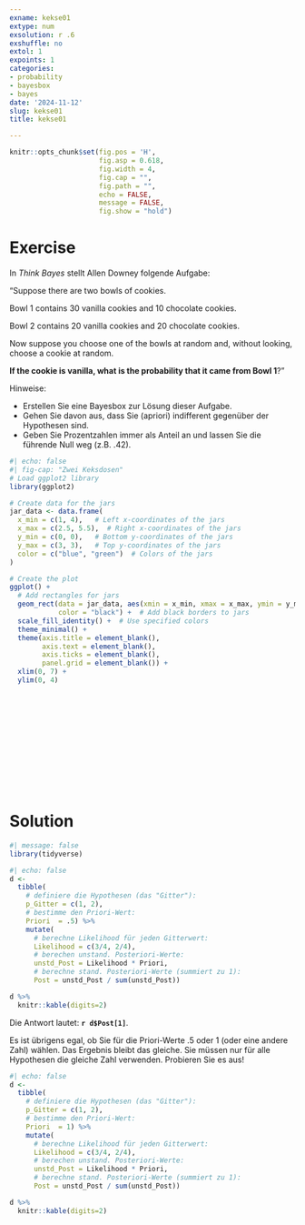 ```yaml
---
exname: kekse01
extype: num
exsolution: r .6
exshuffle: no
extol: 1
expoints: 1
categories:
- probability
- bayesbox
- bayes
date: '2024-11-12'
slug: kekse01
title: kekse01

---
```







```r
knitr::opts_chunk$set(fig.pos = 'H',
                      fig.asp = 0.618,
                      fig.width = 4,
                      fig.cap = "", 
                      fig.path = "",
                      echo = FALSE,
                      message = FALSE,
                      fig.show = "hold")
```






# Exercise

In *Think Bayes* stellt Allen Downey folgende Aufgabe:


"Suppose there are two bowls of cookies.

Bowl 1 contains 30 vanilla cookies and 10 chocolate cookies.

Bowl 2 contains 20 vanilla cookies and 20 chocolate cookies.

Now suppose you choose one of the bowls at random and, without looking, choose a cookie at random. 


**If the cookie is vanilla, what is the probability that it came from Bowl 1**?"


Hinweise:

- Erstellen Sie eine Bayesbox zur Lösung dieser Aufgabe.
- Gehen Sie davon aus, dass Sie (apriori) indifferent gegenüber der Hypothesen sind.
- Geben Sie Prozentzahlen immer als Anteil an und lassen Sie die führende Null weg (z.B. .42).


```r
#| echo: false
#| fig-cap: "Zwei Keksdosen"
# Load ggplot2 library
library(ggplot2)

# Create data for the jars
jar_data <- data.frame(
  x_min = c(1, 4),   # Left x-coordinates of the jars
  x_max = c(2.5, 5.5),  # Right x-coordinates of the jars
  y_min = c(0, 0),   # Bottom y-coordinates of the jars
  y_max = c(3, 3),   # Top y-coordinates of the jars
  color = c("blue", "green")  # Colors of the jars
)

# Create the plot
ggplot() +
  # Add rectangles for jars
  geom_rect(data = jar_data, aes(xmin = x_min, xmax = x_max, ymin = y_min, ymax = y_max, fill = color),
            color = "black") +  # Add black borders to jars
  scale_fill_identity() +  # Use specified colors
  theme_minimal() +
  theme(axis.title = element_blank(),
        axis.text = element_blank(),
        axis.ticks = element_blank(),
        panel.grid = element_blank()) +
  xlim(0, 7) +
  ylim(0, 4)


```


</br>
</br>
</br>
</br>
</br>
</br>
</br>
</br>
</br>
</br>

# Solution


```r
#| message: false
library(tidyverse)
```


```r
#| echo: false
d <-
  tibble(
    # definiere die Hypothesen (das "Gitter"): 
    p_Gitter = c(1, 2),
    # bestimme den Priori-Wert:       
    Priori  = .5) %>%  
    mutate(
      # berechne Likelihood für jeden Gitterwert:
      Likelihood = c(3/4, 2/4),
      # berechen unstand. Posteriori-Werte:
      unstd_Post = Likelihood * Priori,
      # berechne stand. Posteriori-Werte (summiert zu 1):
      Post = unstd_Post / sum(unstd_Post))  

d %>% 
  knitr::kable(digits=2)
```



Die Antwort lautet: **`r d$Post[1]`**.


Es ist übrigens egal, ob Sie für die Priori-Werte .5 oder 1 (oder eine andere Zahl) wählen. Das Ergebnis bleibt das gleiche. Sie müssen nur für alle Hypothesen die gleiche Zahl verwenden. Probieren Sie es aus!



```r
#| echo: false
d <-
  tibble(
    # definiere die Hypothesen (das "Gitter"): 
    p_Gitter = c(1, 2),
    # bestimme den Priori-Wert:       
    Priori  = 1) %>%  
    mutate(
      # berechne Likelihood für jeden Gitterwert:
      Likelihood = c(3/4, 2/4),
      # berechen unstand. Posteriori-Werte:
      unstd_Post = Likelihood * Priori,
      # berechne stand. Posteriori-Werte (summiert zu 1):
      Post = unstd_Post / sum(unstd_Post))  

d %>% 
  knitr::kable(digits=2)
```



